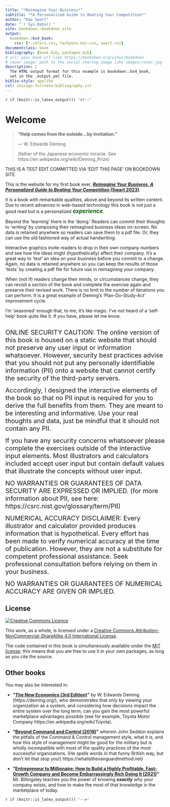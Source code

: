 ```yaml
--- 
title: "*Reimagine Your Business*"
subtitle: "*A Personalized Guide to Beating Your Competition*"
author: "Dan Swart"
date: "`r Sys.Date()`"
site: bookdown::bookdown_site
output: 
  bookdown::bs4_book:
    css: [r-colors.css, tachyons.min.css, swart.css]
documentclass: book
bibliography: [book.bib, packages.bib]
# url: your book url like https://bookdown.org/yihui/bookdown
# cover-image: path to the social sharing image like images/cover.jpg
description: |
  The HTML output format for this example is bookdown::bs4_book,
  set in the _output.yml file.
biblio-style: apalike
csl: chicago-fullnote-bibliography.csl
---
```


`r if (knitr::is_latex_output()) '<!--'` 

# Welcome {-}


<blockquote class="my-quote">
  <p><strong>"Help comes from the outside...by invitation."</strong></p>
  <p class="quote-author">          — W. Edwards Deming</p>
  <p class="quote-description">(father of the Japanese economic miracle. See https://en.wikipedia.org/wiki/Deming_Prize)</p>
</blockquote>


THIS IS A TEST EDIT COMMITTED VIA 'EDIT THIS PAGE' ON BOOKDOWN SITE


This is the website for my first book ever, __[*Reimagine Your Business, A Personalized Guide to Beating Your Competition* (Swart 2023)]()__.  

It is a book with remarkable qualities, above and beyond its written content.  Due to recent advances in web-based technology this book is not just a good read but is a personalized <span style="color: darkgreen; font-size: 1.25em; font-weight: 700; font-style: italic;">experience</span>.

Beyond the 'learning' there is the 'doing.'  Readers can commit their thoughts to 'writing' by composing their reimagined business ideas on-screen.  No data is retained anywhere so readers can save them to a pdf file.  Or, they can use the old fashioned way of actual handwriting.  

Interactive graphics invite readers to drop in their own company numbers and see how the ideas might (hypothetically) affect their company.  It's a great way to 'test' an idea on your business before you commit to a change.  Again, no data is retained anywhere so you can keep the results of those 'tests' by creating a pdf file for future use in reimagining your company.

When (not if) readers change their minds, or circumstances change, they can revisit a section of the book and complete the exercise again and preserve their revised work.  There is no limit to the number of iterations you can perform.  It is a great example of Deming's 'Plan-Do-Study-Act' improvement cycle.

I'm 'seasoned' enough that, to me, it's like magic.  I've not heard of a 'self-help' book quite like it.  If you have, please let me know.
<br>
<br>

::: {.rmdwarning}
<span style="font-size: 20px">ONLINE SECURITY CAUTION:  The online version of this book is housed on a static website that should not preserve any user input or information whatsoever.  However, security best practices advise that you should not put any personally identifiable information (PII) onto a website that cannot certify the security of the third-party servers.</span>

<span style="font-size: 20px">Accordingly, I designed the interactive elements of the book so that no PII input is required for you to derive the full benefits from them.  They are meant to be interesting and informative.  Use your real thoughts and data, just be mindful that it should not contain any PII.</span>  

<span style="font-size: 20px">If you have any security concerns whatsoever please complete the exercises outside of the interactive input elements.  Most illustrators and calculators included accept user input but contain default values that illustrate the concepts without user input.</span>  

<span style="font-size: 20px">NO WARRANTIES OR GUARANTEES OF DATA SECURITY ARE EXPRESSED OR IMPLIED.  (for more information about PII, see here: https://csrc.nist.gov/glossary/term/PII)</span>

<span style="font-size: 20px">NUMERICAL ACCURACY DISCLAIMER:  Every illustrator and calculator provided produces information that is hypothetical.  Every effort has been made to verify numerical accuracy at the time of publication.  However, they are not a substitute for competent professional assistance.  Seek professional consultation before relying on them in your business.</span>  

<span style="font-size: 20px">NO WARRANTIES OR GUARANTEES OF NUMERICAL ACCURACY ARE GIVEN OR IMPLIED.</span>
:::


## License {-}

<a rel="license" href="https://creativecommons.org/licenses/by-nc-sa/4.0/"><img alt="Creative Commons Licence" style="border-width:0" src="https://i.creativecommons.org/l/by-nc-sa/4.0/88x31.png" /></a>

This work, as a whole, is licensed under a <a rel="license" href="https://creativecommons.org/licenses/by-nc-sa/4.0/">Creative Commons Attribution-NonCommercial-ShareAlike 4.0 International License</a>.

The code contained in this book is simultaneously available under the [MIT license](https://opensource.org/licenses/MIT); this means that you are free to use it in your own packages, as long as you cite the source.

## Other books {-}

You may also be interested in:

* __"[The New Economics (3rd Edition)](https://www.amazon.com/exec/obidos/ISBN=0262535947/thewedwdemins-20)"__ by W. Edwards Deming (https://deming.org/), who demonstrates that only by viewing your organization as a system, and considering how decisions impact the entire system over the long term, can you gain the most powerful marketplace advantages possible (see for example, Toyota Motor Company https://en.wikipedia.org/wiki/Toyota).

* __"[Beyond Command and Control (2019)](https://www.amazon.com/Beyond-Command-Control-John-Seddon/dp/152723956X)"__ wherein John Seddon explains the pitfalls of the Command & Control management style, what it is, and how this style of management might be good for the military but is wholly incompatible with most of the quality practices of the most successful organizations. (He spells words in that funny British way, but don't let that stop you!) https://whatisthevanguardmethod.net/

* __"[Entrepreneur to Millionaire: How to Build a Highly Profitable, Fast-Growth Company and Become Embarrassingly Rich Doing It (2021) ](https://www.amazon.com/Entrepreneur-Millionaire-Profitable-Fast-Growth-Embarrassingly/dp/1264257120)"__ Mr. Billingsley teaches you the power of knowing ***exactly*** why your company exists, and how to make the most of that knowledge in the marketplace of today.


`r if (knitr::is_latex_output()) '-->'`


